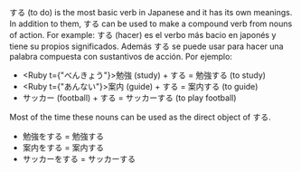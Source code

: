 <ENG>する (to do) is the most basic verb in Japanese and it has its own meanings. In addition to them, する can be used to make a compound verb from nouns of action. For example:</ENG>
<ESP>する (hacer) es el verbo más bacio en japonés y tiene su propios significados. Además する se puede usar para hacer una palabra compuesta con sustantivos de acción. Por ejemplo: </ESP>

* <Ruby t={"べんきょう"}>勉強</Ruby> (study) + する = 勉強する (to study)
* <Ruby t={"あんない"}>案内</Ruby> (guide) + する = 案内する (to guide)
* サッカー (football) + する = サッカーする (to play football)

Most of the time these nouns can be used as the direct object of する.
* 勉強をする = 勉強する
* 案内をする = 案内する
* サッカーをする = サッカーする